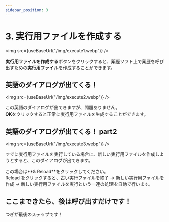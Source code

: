 ```yaml
---
sidebar_position: 3
---
```



# 3. 実行用ファイルを作成する

<img src={useBaseUrl("/img/execute1.webp")} />

**実行用ファイルを作成する**ボタンをクリックすると、薬歴ソフト上で薬歴を呼び出すための**実行用ファイル**を作成することができます。

## 英語のダイアログが出てくる！

<img src={useBaseUrl("/img/execute2.webp")} />

この英語のダイアログが出てきますが、問題ありません。  
**OK**をクリックすると正常に実行用ファイルを生成することができます。

## 英語のダイアログが出てくる！ part2

<img src={useBaseUrl("/img/execute3.webp")} />

すでに実行用ファイルを実行している場合に、新しい実行用ファイルを作成しようとすると、このダイアログが出てきます。

この場合は**& Reload**をクリックしてください。  
Reload をクリックすると、古い実行ファイルを終了 → 新しい実行用ファイルを作成 → 新しい実行用ファイルを実行という一連の処理を自動で行います。

## ここまできたら、後は呼び出すだけです！

つぎが最後のステップです！

